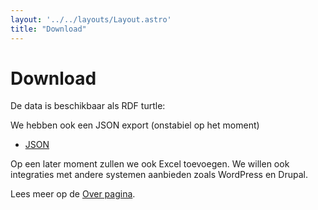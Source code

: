 ```yaml
---
layout: '../../layouts/Layout.astro'
title: "Download"
---
```


# Download

De data is beschikbaar als RDF turtle:

<Downloadables />

We hebben ook een JSON export (onstabiel op het moment)

- [JSON](/export.json)

Op een later moment zullen we ook Excel toevoegen. We willen ook integraties met andere systemen aanbieden zoals WordPress en Drupal.

Lees meer op de [Over pagina](/about).